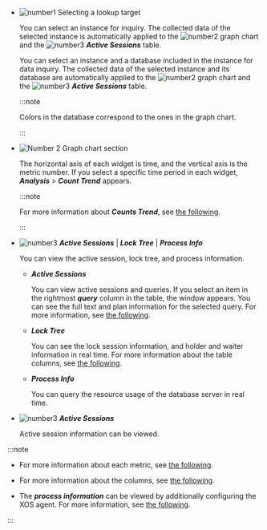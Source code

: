 - ![number1](/img/number-01.png) Selecting a lookup target

  <InDoc product='mysql,redis,cubrid'>

  You can select an instance for inquiry. The collected data of the selected instance is automatically applied to the ![number2](/img/number-02.png) graph chart and the ![number3](/img/number-03.png) **_Active Sessions_** table.

  </InDoc>

  <InDoc product='postgresql,oracle'>

  You can select an instance and a database included in the instance for data inquiry. The collected data of the selected instance and its database are automatically applied to the ![number2](/img/number-02.png) graph chart and the ![number3](/img/number-03.png) **_Active Sessions_** table.

  :::note

  Colors in the database correspond to the ones in the graph chart.

  :::

  </InDoc>

- ![Number 2](/img/number-02.png) Graph chart section

  The horizontal axis of each widget is time, and the vertical axis is the metric number. If you select a specific time period in each widget, **_Analysis_** > **_Count Trend_** appears.

  :::note

  For more information about **_Counts Trend_**, see [the following](analysis-count-trend).

  :::

<Xclude product='redis'>

- ![number3](/img/number-03.png) **_Active Sessions_** | **_Lock Tree_** | **_Process Info_**

  You can view the active session, lock tree, and process information.

  - **_Active Sessions_**

    You can view active sessions and queries. If you select an item in the rightmost **_query_** column in the table, the <Cmdname sid="TTL06224" className="uitext" /> window appears. You can see the full text and plan information for the selected query. For more information, see [the following](#query-details).

  - **_Lock Tree_**

    You can see the lock session information, and holder and waiter information in real time. For more information about the table columns, see [the following](#column-info).

  - **_Process Info_**

    You can query the resource usage of the database server in real time.

</Xclude>

<InDoc product='redis'>

- ![number3](/img/number-03.png) **_Active Sessions_**

  Active session information can be viewed.

</InDoc>

:::note

- For more information about each metric, see [the following](metrics-data-list). 

- For more information about the columns, see [the following](#column-info).

- The **_process information_** can be viewed by additionally configuring the XOS agent. For more information, see [the following](agent-xos-settings).

:::
